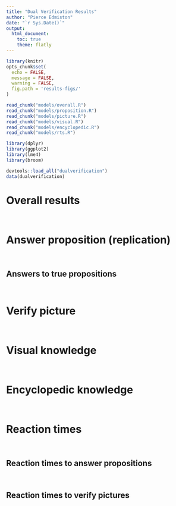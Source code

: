 ```yaml
---
title: "Dual Verification Results"
author: "Pierce Edmiston"
date: "`r Sys.Date()`"
output:
  html_document:
    toc: true
    theme: flatly
---
```


```r
library(knitr)
opts_chunk$set(
  echo = FALSE,
  message = FALSE,
  warning = FALSE,
  fig.path = 'results-figs/'
)

read_chunk("models/overall.R")
read_chunk("models/proposition.R")
read_chunk("models/picture.R")
read_chunk("models/visual.R")
read_chunk("models/encyclopedic.R")
read_chunk("models/rts.R")

library(dplyr)
library(ggplot2)
library(lme4)
library(broom)

devtools::load_all("dualverification")
data(dualverification)
```

# Overall results

```r
```

```r
```

# Answer proposition (replication)

```r
```

```r
```

## Answers to **true** propositions

```r
```

```r
```

# Verify picture

```r
```

```r
```

# Visual knowledge

```r
```

```r
```

# Encyclopedic knowledge

```r
```

```r
```

# Reaction times

```r
```

```r
```

## Reaction times to answer propositions

```r
```

```r
```

## Reaction times to verify pictures

```r
```

```r
```
